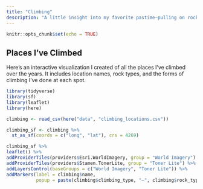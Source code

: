```yaml
---
title: "Climbing"
description: "A little insight into my favorite pastime—pulling on rocks"
---
```


```r
knitr::opts_chunk$set(echo = TRUE)
```

## Places I've Climbed

Here's an interactive visualization I created of all the places I've climbed over the years. It includes location names, rock types, and the forms of climbing I've done at each spot.

```r
library(tidyverse)
library(sf)
library(leaflet)
library(here)

climbing <- read_csv(here("data", "climbing_locations.csv"))

climbing_sf <- climbing %>% 
  st_as_sf(coords = c("long", "lat"), crs = 4269)

climbing_sf %>% 
leaflet() %>%
addProviderTiles(providers$Esri.WorldImagery, group = "World Imagery") %>%
addProviderTiles(providers$Stamen.TonerLite, group = "Toner Lite") %>%
addLayersControl(baseGroups = c("World Imagery", "Toner Lite")) %>%
addMarkers(label = climbing$name,
           popup = paste(climbing$climbing_type, "—", climbing$rock_type))
```



